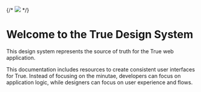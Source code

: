 
<Meta title="Patterns / Docs" />

{/* <img className="sg-img" src="assets/soa_logo_crop.png" /> */}

# Welcome to the True Design System

This design system represents the source of truth for the True web application.

This documentation includes resources to create consistent user interfaces for True. Instead of focusing on the minutae, developers can focus on application logic, while designers can focus on user experience and flows.

<br />
